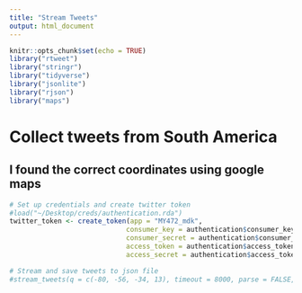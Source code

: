 ```yaml
---
title: "Stream Tweets"
output: html_document
---
```


```r
knitr::opts_chunk$set(echo = TRUE)
library("rtweet")
library("stringr")
library("tidyverse")
library("jsonlite")
library("rjson")
library("maps")
```

# Collect tweets from South America
## I found the correct coordinates using google maps

```r
# Set up credentials and create twitter token
#load("~/Desktop/creds/authentication.rda")
twitter_token <- create_token(app = "MY472_mdk",
                             consumer_key = authentication$consumer_key,
                             consumer_secret = authentication$consumer_secret,
                             access_token = authentication$access_token,
                             access_secret = authentication$access_token_secret)

# Stream and save tweets to json file
#stream_tweets(q = c(-80, -56, -34, 13), timeout = 8000, parse = FALSE, file_name = "s_america_tweets.json")
```